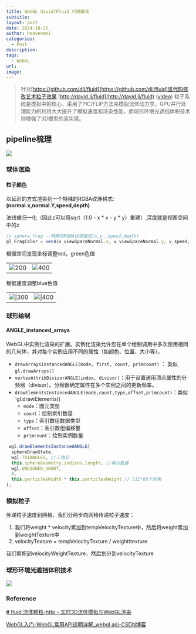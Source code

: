 ```yaml
---
title: WebGL david/Fluid 代码解读
subtitle: 
layout: post
date: 2024-10-25
author: heavenmei
categories:
  - Post
description: 
tags:
  - WebGL
url: 
image:
---
```

> 针对[https://github.com/dli/fluid](https://github.com/dli/fluid)该代码修改艺术粒子效果
> [http://david.li/fluid](http://david.li/fluid) ([video](http://www.youtube.com/watch?v=DhNt_A3k4B4))
> 粒子系统是模拟中的核心，采用了PIC/FLIP方法来模拟流体动力学。GPU并行处理能力的利用大大提升了模拟速度和渲染性能，而球形环境光遮挡体积技术则增强了3D模型的真实感。
> 


## pipeline梳理
![](assets/2024-10-25-WebGL-david-Fluid-20241110081353.png)


### 球体渲染

#### 粒子颜色

以延迟的方式渲染到一个特殊的RGBA纹理格式: **(normal.x,normal.Y,speed,depth)**

法线被归一化（因此z可以用sqrt（1.0 - x * x - y * y）重建）,深度就是视图空间中的z

```js
// sphere.frag --特殊的RGBA纹理格式(x,y ,speed,depth)
gl_FragColor = vec4(v_viewSpaceNormal.x, v_viewSpaceNormal.y, v_speed, v_viewSpacePosition.z);
```

根据空间发现坐标调整red，green色值  

|  |  |
| :--: | :--: |
| ![200](assets/2024-10-25-WebGL-david-Fluid-20241110010939.png) | ![400](assets/2024-10-25-WebGL-david-Fluid-20241110011029.png) |



根据速度调整blue色值

|  |  |
| :----: | :----: |
| ![\|300](assets/2024-10-25-WebGL-david-Fluid-20241110011051.png) | ![\|400](assets/2024-10-25-WebGL-david-Fluid-20241110011111.png) |



### 球形绘制
#### ANGLE_instanced_arrays
WebGL中实例化渲染的扩展。实例化渲染允许您在单个绘制调用中多次使用相同的几何体，并对每个实例应用不同的属性（如颜色、位置、大小等）。
- `drawArraysInstancedANGLE(mode, first, count, primcount)` ： 类似`gl.drawArrays()`
- `vertexAttribDivisorANGLE(index, divisor)`：用于设置通用顶点属性的分频器（divisor）。分频器确定属性在多个实例之间的更新频率。
- `drawElementsInstancedANGLE(mode,count,type,offset,primcount)`：类似`gl.drawElements()
	- `mode`：图元类型
	- `count`：绘制索引数量
	- `type`：索引数组数据类型
	- `offset`：索引数组偏移量
	- `primcount`：绘制实例数量


```js
 wgl.drawElementsInstancedANGLE(
  sphereDrawState,
  wgl.TRIANGLES, //三角形
  this.sphereGeometry.indices.length, //索引数量
  wgl.UNSIGNED_SHORT,
  0,
  this.particlesWidth * this.particlesHeight // 512*60个实例
);

```


### 模拟粒子

传递粒子速度到网格，我们分两步向网格传递粒子速度：

1. 我们将weight * velocity累加到tempVelocityTexture中，然后将weight累加到weightTexture中
2. velocityTexture = tempVelocityTexture / weightttexture

我们累积到velocityWeightTexture，然后划分到velocityTexture






### 球形环境光遮挡体积技术

![](assets/out.gif)
###  Reference
[# fluid:流体颗粒-http - 实时3D流体模拟与WebGL渲染](https://blog.csdn.net/weixin_42594427/article/details/142328230)

[WebGL入门-WebGL常用API说明详解_webgl api-CSDN博客](https://blog.csdn.net/qw8704149/article/details/115152067)